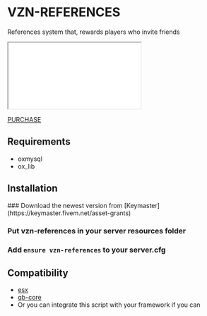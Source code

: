 
# VZN-REFERENCES

References system that, rewards players who invite friends

<iframe
    className="aspect-video w-full"
    src={"https://www.youtube.com/embed/ger0uOVmBpg"}
    title="VZN Cleanerjob preview"
    allow="accelerometer; autoplay; clipboard-write; encrypted-media; gyroscope; picture-in-picture"
></iframe>

[PURCHASE](https://vzn-scripts.tebex.io/package/6544915)

## Requirements

-   oxmysql
-   ox_lib

## Installation

<Steps>
### Download the newest version from [Keymaster](https://keymaster.fivem.net/asset-grants)

### Put vzn-references in your server resources folder

### Add `ensure vzn-references` to your server.cfg

</Steps>

## Compatibility

-   [esx](https://github.com/esx-framework/esx_core)
-   [qb-core](https://github.com/qbcore-framework/qb-core)
-   Or you can integrate this script with your framework if you can

